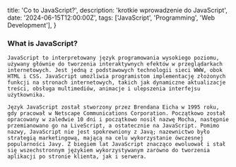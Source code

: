   title: 'Co to JavaScript?',
  description: 'krotkie wprowadzenie do JavaScript',
  date: '2024-06-15T12:00:00Z',
  tags: ['JavaScript', 'Programming', 'Web Development'],
}

### What is JavaScript?

    JavaScript to interpretowany język programowania wysokiego poziomu, używany głównie do tworzenia interaktywnych efektów w przeglądarkach internetowych. Jest jedną z podstawowych technologii sieci WWW, obok HTML i CSS. JavaScript umożliwia programistom implementację złożonych funkcji na stronach internetowych, takich jak dynamiczne aktualizacje treści, obsługa multimediów, animacje i ulepszenia interfejsu użytkownika.

    Język JavaScript został stworzony przez Brendana Eicha w 1995 roku, gdy pracował w Netscape Communications Corporation. Początkowo został opracowany w zaledwie 10 dni i początkowo nosił nazwę Mocha, następnie przemianowano go na LiveScript, a ostatecznie na JavaScript. Pomimo nazwy, JavaScript nie jest spokrewniony z Javą; nazewnictwo było strategią marketingową, mającą na celu wykorzystanie ówczesnej popularności Javy. Z biegiem lat JavaScript znacząco ewoluował i stał się wszechstronnym językiem wykorzystywanym zarówno do tworzenia aplikacji po stronie klienta, jak i serwera.
